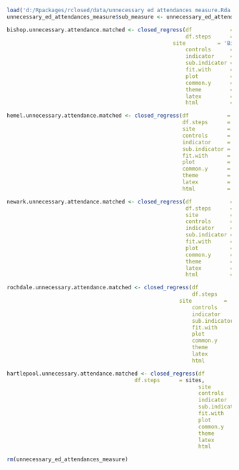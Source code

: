 ```r
load('d:/Rpackages/rclosed/data/unnecessary ed attendances measure.Rda')
unnecessary_ed_attendances_measure$sub_measure <- unnecessary_ed_attendances_measure$measure
```
```r
bishop.unnecessary.attendance.matched <- closed_regress(df            = unnecessary_ed_attendances_measure,
                                                        df.steps      = sites,
	                                                site          = 'Bishop Auckland General Hospital',
                                                        controls      = 'matched control',
                                                        indicator     = 'unnecessary ed attendances',
                                                        sub.indicator = 'unnecessary ed attendances',
                                                        fit.with      = 'both',
                                                        plot          = TRUE,
                                                        common.y      = TRUE,
                                                        theme         = theme_bw(),
                                                        latex         = FALSE,
                                                        html          = FALSE)
```
```r
hemel.unnecessary.attendance.matched <- closed_regress(df            = unnecessary_ed_attendances_measure,
                                                       df.steps      = sites,
                                                       site          = 'Hemel Hempstead Hospital',
                                                       controls      = 'matched control',
                                                       indicator     = 'unnecessary ed attendances',
                                                       sub.indicator = 'unnecessary ed attendances',
                                                       fit.with      = 'both',
                                                       plot          = TRUE,
                                                       common.y      = TRUE,
                                                       theme         = theme_bw(),
                                                       latex         = FALSE,
                                                       html          = FALSE)
```
```r
newark.unnecessary.attendance.matched <- closed_regress(df            = unnecessary_ed_attendances_measure,
                                                        df.steps      = sites,
                                                        site          = 'Newark Hospital',
                                                        controls      = 'matched control',
                                                        indicator     = 'unnecessary ed attendances',
                                                        sub.indicator = 'unnecessary ed attendances',
                                                        fit.with      = 'both',
                                                        plot          = TRUE,
                                                        common.y      = TRUE,
                                                        theme         = theme_bw(),
                                                        latex         = FALSE,
                                                        html          = FALSE)
```
```r
rochdale.unnecessary.attendance.matched <- closed_regress(df            = unnecessary_ed_attendances_measure,
                                                          df.steps      = sites,
	                                                  site          = 'Rochdale Infirmary',
                                                          controls      = 'matched control',
                                                          indicator     = 'unnecessary ed attendances',
                                                          sub.indicator = 'unnecessary ed attendances',
                                                          fit.with      = 'both',
                                                          plot          = TRUE,
                                                          common.y      = TRUE,
                                                          theme         = theme_bw(),
                                                          latex         = FALSE,
                                                          html          = FALSE)
```
```r
hartlepool.unnecessary.attendance.matched <- closed_regress(df            = unnecessary_ed_attendances_measure,
					                    df.steps      = sites,
                                                            site          = 'University Hospital of Hartlepool',
                                                            controls      = 'matched control',
                                                            indicator     = 'unnecessary ed attendances',
                                                            sub.indicator = 'unnecessary ed attendances',
                                                            fit.with      = 'both',
                                                            plot          = TRUE,
                                                            common.y      = TRUE,
                                                            theme         = theme_bw(),
                                                            latex         = FALSE,
                                                            html          = FALSE)
```
```r
rm(unnecessary_ed_attendances_measure)
```

